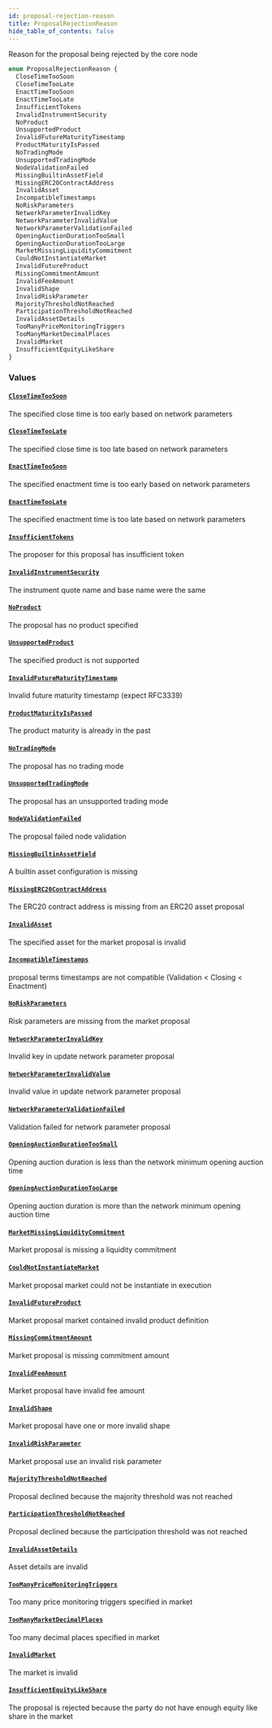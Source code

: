 ```yaml
---
id: proposal-rejection-reason
title: ProposalRejectionReason
hide_table_of_contents: false
---
```



Reason for the proposal being rejected by the core node

```graphql
enum ProposalRejectionReason {
  CloseTimeTooSoon
  CloseTimeTooLate
  EnactTimeTooSoon
  EnactTimeTooLate
  InsufficientTokens
  InvalidInstrumentSecurity
  NoProduct
  UnsupportedProduct
  InvalidFutureMaturityTimestamp
  ProductMaturityIsPassed
  NoTradingMode
  UnsupportedTradingMode
  NodeValidationFailed
  MissingBuiltinAssetField
  MissingERC20ContractAddress
  InvalidAsset
  IncompatibleTimestamps
  NoRiskParameters
  NetworkParameterInvalidKey
  NetworkParameterInvalidValue
  NetworkParameterValidationFailed
  OpeningAuctionDurationTooSmall
  OpeningAuctionDurationTooLarge
  MarketMissingLiquidityCommitment
  CouldNotInstantiateMarket
  InvalidFutureProduct
  MissingCommitmentAmount
  InvalidFeeAmount
  InvalidShape
  InvalidRiskParameter
  MajorityThresholdNotReached
  ParticipationThresholdNotReached
  InvalidAssetDetails
  TooManyPriceMonitoringTriggers
  TooManyMarketDecimalPlaces
  InvalidMarket
  InsufficientEquityLikeShare
}
```


### Values

#### [`CloseTimeTooSoon`](#)

The specified close time is too early based on network parameters


#### [`CloseTimeTooLate`](#)

The specified close time is too late based on network parameters


#### [`EnactTimeTooSoon`](#)

The specified enactment time is too early based on network parameters


#### [`EnactTimeTooLate`](#)

The specified enactment time is too late based on network parameters


#### [`InsufficientTokens`](#)

The proposer for this proposal has insufficient token


#### [`InvalidInstrumentSecurity`](#)

The instrument quote name and base name were the same


#### [`NoProduct`](#)

The proposal has no product specified


#### [`UnsupportedProduct`](#)

The specified product is not supported


#### [`InvalidFutureMaturityTimestamp`](#)

Invalid future maturity timestamp (expect RFC3339)


#### [`ProductMaturityIsPassed`](#)

The product maturity is already in the past


#### [`NoTradingMode`](#)

The proposal has no trading mode


#### [`UnsupportedTradingMode`](#)

The proposal has an unsupported trading mode


#### [`NodeValidationFailed`](#)

The proposal failed node validation


#### [`MissingBuiltinAssetField`](#)

A builtin asset configuration is missing


#### [`MissingERC20ContractAddress`](#)

The ERC20 contract address is missing from an ERC20 asset proposal


#### [`InvalidAsset`](#)

The specified asset for the market proposal is invalid


#### [`IncompatibleTimestamps`](#)

proposal terms timestamps are not compatible (Validation &#x003C; Closing &#x003C; Enactment)


#### [`NoRiskParameters`](#)

Risk parameters are missing from the market proposal


#### [`NetworkParameterInvalidKey`](#)

Invalid key in update network parameter proposal


#### [`NetworkParameterInvalidValue`](#)

Invalid value in update network parameter proposal


#### [`NetworkParameterValidationFailed`](#)

Validation failed for network parameter proposal


#### [`OpeningAuctionDurationTooSmall`](#)

Opening auction duration is less than the network minimum opening auction time


#### [`OpeningAuctionDurationTooLarge`](#)

Opening auction duration is more than the network minimum opening auction time


#### [`MarketMissingLiquidityCommitment`](#)

Market proposal is missing a liquidity commitment


#### [`CouldNotInstantiateMarket`](#)

Market proposal market could not be instantiate in execution


#### [`InvalidFutureProduct`](#)

Market proposal market contained invalid product definition


#### [`MissingCommitmentAmount`](#)

Market proposal is missing commitment amount


#### [`InvalidFeeAmount`](#)

Market proposal have invalid fee amount


#### [`InvalidShape`](#)

Market proposal have one or more invalid shape


#### [`InvalidRiskParameter`](#)

Market proposal use an invalid risk parameter


#### [`MajorityThresholdNotReached`](#)

Proposal declined because the majority threshold was not reached


#### [`ParticipationThresholdNotReached`](#)

Proposal declined because the participation threshold was not reached


#### [`InvalidAssetDetails`](#)

Asset details are invalid


#### [`TooManyPriceMonitoringTriggers`](#)

Too many price monitoring triggers specified in market


#### [`TooManyMarketDecimalPlaces`](#)

Too many decimal places specified in market


#### [`InvalidMarket`](#)

The market is invalid


#### [`InsufficientEquityLikeShare`](#)

The proposal is rejected because the party do not have enough equity like share in the market




